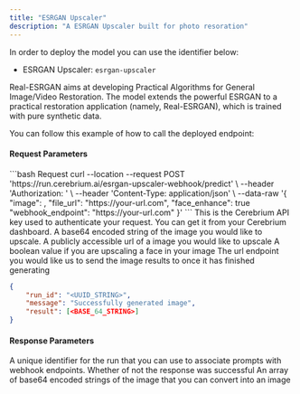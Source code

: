 ```yaml
---
title: "ESRGAN Upscaler"
description: "A ESRGAN Upscaler built for photo resoration"
---
```


In order to deploy the model you can use the identifier below:

- ESRGAN Upscaler: `esrgan-upscaler`

Real-ESRGAN aims at developing Practical Algorithms for General Image/Video Restoration. The model extends the powerful ESRGAN to a practical restoration application (namely, Real-ESRGAN), which is trained with pure synthetic data.

You can follow this example of how to call the deployed endpoint:

#### Request Parameters

<RequestExample>
```bash Request
  curl --location --request POST 'https://run.cerebrium.ai/esrgan-upscaler-webhook/predict' \
      --header 'Authorization: <API_KEY>' \
      --header 'Content-Type: application/json' \
      --data-raw '{
        "image": <BASE_64_STRING>,
        "file_url": "https://your-url.com",
        "face_enhance": true
        "webhook_endpoint": "https://your-url.com"
      }'
```
</RequestExample>

<ParamField header="Authorization" type="string" required>
  This is the Cerebrium API key used to authenticate your request. You can get it from your Cerebrium dashboard.
</ParamField>
<ParamField body="image" type="string" optional>
  A base64 encoded string of the image you would like to upscale.
</ParamField>
<ParamField body="file_url" type="string" optional>
  A publicly accessible url of a image you would like to upscale
</ParamField>
<ParamField body="face_enhance" type="boolean" optional>
  A boolean value if you are upscaling a face in your image
</ParamField>
<ParamField body="webhook_endpoint" type="string" optional>
   The url endpoint you would like us to send the image results to once it has finished generating
</ParamField>
<ResponseExample>

```json Response
{
    "run_id": "<UUID_STRING>",
    "message": "Successfully generated image",
    "result": [<BASE_64_STRING>]
}
```

</ResponseExample>

#### Response Parameters

<ResponseField name="run_id" type="string" required>
  A unique identifier for the run that you can use to associate prompts with
  webhook endpoints.
</ResponseField>
<ResponseField name="message" type="string" required>
  Whether of not the response was successful
</ResponseField>
<ResponseField name="result" type="string" required>
  An array of base64 encoded strings of the image that you can convert into an
  image
</ResponseField>

